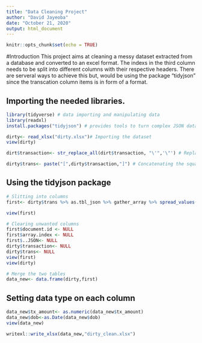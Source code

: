---
title: "Data Cleaning Project"
author: "David Jayeoba"
date: "October 21, 2020"
output: html_document
---

```{r setup, include=FALSE}
knitr::opts_chunk$set(echo = TRUE)
```
#Introduction
This project aims at cleaning a messy dataset extracted from a database and converted to an excel format.
The indexs in the third column needs to be split into different columns with their respective headers. There are serveral ways to achieve this but, would be using the package "tidyjson" since the transcation column items is in form of a format.

## Importing the needed libraries.

```{r}
library(tidyverse) # data importing and manipulating data
library(readxl)
install.packages("tidyjson") # provides tools to turn complex JSON data into tidy tibbles and data frames.
```

```{r}
dirty<- read_xlsx("dirty.xlsx")# Importing the dataset
view(dirty)
```

```{r}
dirt$transaction<- str_replace_all(dirt$transaction, "\'",'\"') # Replacing all single qoutes with double qoutes
```

```{r}
dirty$trans<- paste("[",dirty$transaction,"]") # Concatenating the square backects to make the column a Json array  
```

## Using the tidyjson package 
```{r}
# Slitting into columns
first<- dirty$trans %>% as.tbl_json %>% gather_array %>% spread_values(tx_id = jstring("tx_id"),tx_date = jstring("tx_date"),tx_amount = jstring("tx_amount"),tx_mode = jstring("tx_mode"),tx_channel = jstring("tx_channel"),bank_name = jstring("bank_name"),dob = jstring("dob"))

view(first)
```

```{r}
# Clearing unwanted columns
first$document.id <- NULL
first$array.index <- NULL
first$..JSON<- NULL
dirty$transaction<- NULL
dirty$trans<- NULL
view(first)
view(dirty)
```

```{r}
# Merge the two tables 
data_new<- data.frame(dirty,first)
```

## Setting data type on each column 
```{r}
data_new$tx_amount<- as.numeric(data_new$tx_amount)
data_new$dob<-as.Date(data_new$dob)
view(data_new)

writexl::write_xlsx(data_new,"dirty_clean.xlsx")

```

 